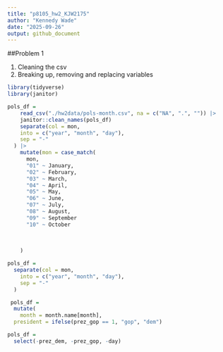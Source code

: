```yaml
---
title: "p8105_hw2_KJW2175"
author: "Kennedy Wade"
date: "2025-09-26"
output: github_document
---
```


##Problem 1

1. Cleaning the csv
2. Breaking up, removing and replacing variables

```r

library(tidyverse)
library(janitor)

pols_df = 
    read_csv("./hw2data/pols-month.csv", na = c("NA", ".", "")) |>
    janitor::clean_names(pols_df)
    separate(col = mon, 
    into = c("year", "month", "day"), 
    sep = "-"
  ) |>
    mutate(mon = case_match(
      mon, 
      "01" ~ January, 
      "02" ~ February,
      "03" ~ March,
      "04" ~ April,
      "05" ~ May,
      "06" ~ June,
      "07" ~ July,
      "08" ~ August, 
      "09" ~ September
      "10" ~ October
      
      
      
    )

```

```r
pols_df = 
  separate(col = mon, 
    into = c("year", "month", "day"), 
    sep = "-"
  )

```

```r
 pols_df =  
  mutate(
    month = month.name[month],                       
  president = ifelse(prez_gop == 1, "gop", "dem")  
```

```r
pols_df =  
  select(-prez_dem, -prez_gop, -day)
```




